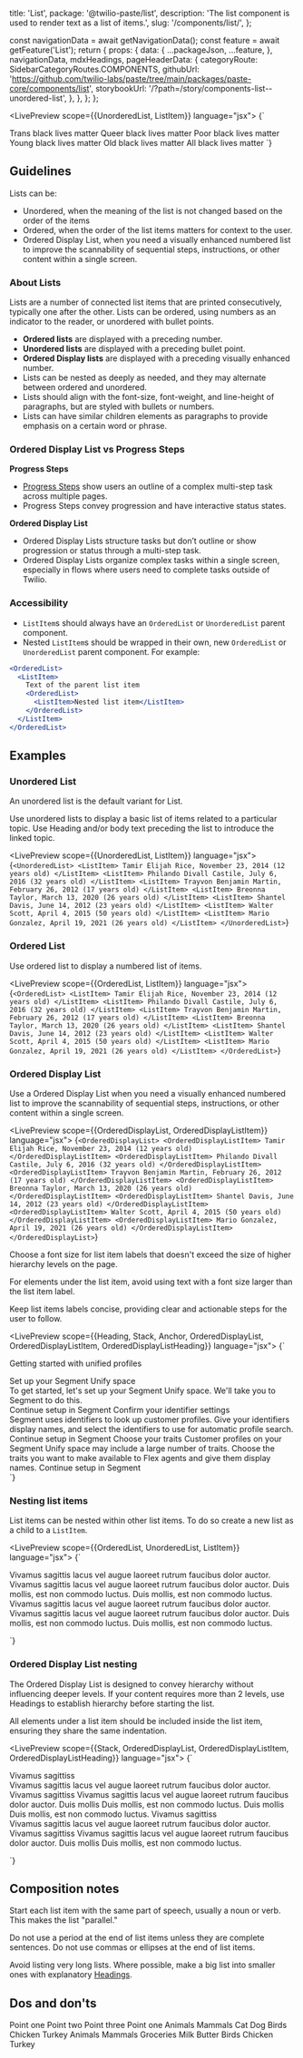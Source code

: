   title: 'List',
  package: '@twilio-paste/list',
  description: 'The list component is used to render text as a list of items.',
  slug: '/components/list/',
};



  const navigationData = await getNavigationData();
  const feature = await getFeature('List');
  return {
    props: {
      data: {
        ...packageJson,
        ...feature,
      },
      navigationData,
      mdxHeadings,
      pageHeaderData: {
        categoryRoute: SidebarCategoryRoutes.COMPONENTS,
        githubUrl: 'https://github.com/twilio-labs/paste/tree/main/packages/paste-core/components/list',
        storybookUrl: '/?path=/story/components-list--unordered-list',
      },
    },
  };
};


<LivePreview scope={{UnorderedList, ListItem}} language="jsx">
  {`<UnorderedList>

  <ListItem>
    Trans black lives matter
  </ListItem>
  <ListItem>
    Queer black lives matter
  </ListItem>
  <ListItem>
    Poor black lives matter
  </ListItem>
  <ListItem>
    Young black lives matter
  </ListItem>
  <ListItem>
    Old black lives matter
  </ListItem>
  <ListItem>
    All black lives matter
  </ListItem>
  </UnorderedList>`}
</LivePreview>

## Guidelines

Lists can be:

- Unordered, when the meaning of the list is not changed based on the order of the items
- Ordered, when the order of the list items matters for context to the user.
- Ordered Display List, when you need a visually enhanced numbered list to improve the scannability of sequential steps, instructions, or other content within a single screen.

### About Lists

Lists are a number of connected list items that are printed consecutively, typically one after the other. Lists can be ordered, using numbers as an indicator to the reader, or unordered with bullet points.

- **Ordered lists** are displayed with a preceding number.
- **Unordered lists** are displayed with a preceding bullet point.
- **Ordered Display lists** are displayed with a preceding visually enhanced number.
- Lists can be nested as deeply as needed, and they may alternate between ordered and unordered.
- Lists should align with the font-size, font-weight, and line-height of paragraphs, but are styled with bullets or numbers.
- Lists can have similar children elements as paragraphs to provide emphasis on a certain word or phrase.

### Ordered Display List vs Progress Steps

**Progress Steps**

- [Progress Steps](/components/progress-steps) show users an outline of a complex multi-step task across multiple pages.
- Progress Steps convey progression and have interactive status states.

**Ordered Display List**

- Ordered Display Lists structure tasks but don’t outline or show progression or status through a multi-step task.
- Ordered Display Lists organize complex tasks within a single screen, especially in flows where users need to complete tasks outside of Twilio.

### Accessibility

- `ListItem`s should always have an `OrderedList` or `UnorderedList` parent component.
- Nested `ListItem`s should be wrapped in their own, new `OrderedList` or `UnorderedList` parent component. For example:

```jsx
<OrderedList>
  <ListItem>
    Text of the parent list item
    <OrderedList>
      <ListItem>Nested list item</ListItem>
    </OrderedList>
  </ListItem>
</OrderedList>
```

## Examples

### Unordered List

An unordered list is the default variant for List.

Use unordered lists to display a basic list of items related to a particular topic. Use Heading and/or body text preceding the list to introduce the linked topic.

<LivePreview scope={{UnorderedList, ListItem}} language="jsx">
  {`<UnorderedList>
  <ListItem>
    Tamir Elijah Rice, November 23, 2014 (12 years old)
  </ListItem>
  <ListItem>
    Philando Divall Castile, July 6, 2016 (32 years old)
  </ListItem>
  <ListItem>
    Trayvon Benjamin Martin, February 26, 2012 (17 years old)
  </ListItem>
  <ListItem>
    Breonna Taylor, March 13, 2020 (26 years old)
  </ListItem>
  <ListItem>
    Shantel Davis, June 14, 2012 (23 years old)
  </ListItem>
  <ListItem>
    Walter Scott, April 4, 2015 (50 years old)
  </ListItem>
  <ListItem>
    Mario Gonzalez, April 19, 2021 (26 years old)
  </ListItem>
</UnorderedList>`}
</LivePreview>

### Ordered List

Use ordered list to display a numbered list of items.

<LivePreview scope={{OrderedList, ListItem}} language="jsx">
  {`<OrderedList>
  <ListItem>
    Tamir Elijah Rice, November 23, 2014 (12 years old)
  </ListItem>
  <ListItem>
    Philando Divall Castile, July 6, 2016 (32 years old)
  </ListItem>
  <ListItem>
    Trayvon Benjamin Martin, February 26, 2012 (17 years old)
  </ListItem>
  <ListItem>
    Breonna Taylor, March 13, 2020 (26 years old)
  </ListItem>
  <ListItem>
    Shantel Davis, June 14, 2012 (23 years old)
  </ListItem>
  <ListItem>
    Walter Scott, April 4, 2015 (50 years old)
  </ListItem>
  <ListItem>
    Mario Gonzalez, April 19, 2021 (26 years old)
  </ListItem>
</OrderedList>`}
</LivePreview>

### Ordered Display List

Use a Ordered Display List when you need a visually enhanced numbered list to improve the scannability of sequential steps, instructions, or other content within a single screen.


<LivePreview scope={{OrderedDisplayList, OrderedDisplayListItem}} language="jsx">
  {`<OrderedDisplayList>
  <OrderedDisplayListItem>
    Tamir Elijah Rice, November 23, 2014 (12 years old)
  </OrderedDisplayListItem>
  <OrderedDisplayListItem>
    Philando Divall Castile, July 6, 2016 (32 years old)
  </OrderedDisplayListItem>
  <OrderedDisplayListItem>
    Trayvon Benjamin Martin, February 26, 2012 (17 years old)
  </OrderedDisplayListItem>
  <OrderedDisplayListItem>
    Breonna Taylor, March 13, 2020 (26 years old)
  </OrderedDisplayListItem>
  <OrderedDisplayListItem>
    Shantel Davis, June 14, 2012 (23 years old)
  </OrderedDisplayListItem>
  <OrderedDisplayListItem>
    Walter Scott, April 4, 2015 (50 years old)
  </OrderedDisplayListItem>
  <OrderedDisplayListItem>
    Mario Gonzalez, April 19, 2021 (26 years old)
  </OrderedDisplayListItem>
</OrderedDisplayList>`}
</LivePreview>

Choose a font size for list item labels that doesn't exceed the size of higher hierarchy levels on the page.

For elements under the list item, avoid using text with a font size larger than the list item label.

Keep list items labels concise, providing clear and actionable steps for the user to follow.

<LivePreview scope={{Heading, Stack, Anchor, OrderedDisplayList, OrderedDisplayListItem, OrderedDisplayListHeading}} language="jsx">
  {`<div>
  <Heading variant="heading30" as="h3">Getting started with unified profiles</Heading>

  <OrderedDisplayList variant="heading40">
    <OrderedDisplayListItem>
      <OrderedDisplayListHeading as="div">Set up your Segment Unify space</OrderedDisplayListHeading>
      <Stack orientation="vertical" spacing="space40">
        <div>To get started, let's set up your Segment Unify space. We'll take you to Segment to do this.</div>
        <Anchor href="https://segment.com" showExternal>
          Continue setup in Segment
        </Anchor>
      </Stack>
    </OrderedDisplayListItem>
    <OrderedDisplayListItem>
      <OrderedDisplayListHeading as="div">Confirm your identifier settings</OrderedDisplayListHeading>
      <Stack orientation="vertical" spacing="space40">
        <div>Segment uses identifiers to look up customer profiles. Give your identifiers display
        names, and select the identifiers to use for automatic profile search.</div>
        <Anchor href="https://segment.com" showExternal>
          Continue setup in Segment
        </Anchor>
      </Stack>
    </OrderedDisplayListItem>
    <OrderedDisplayListItem>
      <OrderedDisplayListHeading as="div">Choose your traits</OrderedDisplayListHeading>
      <Stack orientation="vertical" spacing="space40">
        <span>
          Customer profiles on your Segment Unify space may include a large number of traits.
          Choose the traits you want to make available to Flex agents and give them display
          names.
        </span>
        <Anchor href="https://segment.com" showExternal>
          Continue setup in Segment
        </Anchor>
      </Stack>
    </OrderedDisplayListItem>
  </OrderedDisplayList>
</div>`}
</LivePreview>



### Nesting list items

List items can be nested within other list items. To do so create a new list as a child to a `ListItem`.

<LivePreview scope={{OrderedList, UnorderedList, ListItem}} language="jsx">
  {`<div>
  <OrderedList>
    <ListItem>
      Vivamus sagittis lacus vel augue laoreet rutrum faucibus dolor auctor.
      <UnorderedList marginBottom="space0">
        <ListItem>
          Vivamus sagittis lacus vel augue laoreet rutrum faucibus dolor auctor.
        </ListItem>
        <ListItem>
          Duis mollis, est non commodo luctus.
        </ListItem>
      </UnorderedList>
    </ListItem>
    <ListItem>
      Duis mollis, est non commodo luctus.
    </ListItem>
  </OrderedList>
  <UnorderedList>
    <ListItem>
      Vivamus sagittis lacus vel augue laoreet rutrum faucibus dolor auctor.
      <OrderedList marginBottom="space0">
        <ListItem>
          Vivamus sagittis lacus vel augue laoreet rutrum faucibus dolor auctor.
        </ListItem>
        <ListItem>
          Duis mollis, est non commodo luctus.
        </ListItem>
      </OrderedList>
    </ListItem>
    <ListItem>
      Duis mollis, est non commodo luctus.
    </ListItem>
  </UnorderedList>
</div>`}
</LivePreview>

### Ordered Display List nesting

The Ordered Display List is designed to convey hierarchy without influencing deeper levels.
If your content requires more than 2 levels, use Headings to establish hierarchy before starting the list.

All elements under a list item should be included inside the list item, ensuring they share the same indentation.


<LivePreview scope={{Stack, OrderedDisplayList, OrderedDisplayListItem, OrderedDisplayListHeading}} language="jsx">
  {`<div>
  <OrderedDisplayList variant="heading30">
    <OrderedDisplayListItem>
      <OrderedDisplayListHeading as="div">Vivamus sagittiss</OrderedDisplayListHeading>
      <Stack orientation="vertical" spacing="space40">
        <div>Vivamus sagittis lacus vel augue laoreet rutrum faucibus dolor auctor.</div>
        <OrderedDisplayList variant="heading40">
          <OrderedDisplayListItem>
            <OrderedDisplayListHeading as="div">Vivamus sagittiss</OrderedDisplayListHeading>
            Vivamus sagittis lacus vel augue laoreet rutrum faucibus dolor auctor.
          </OrderedDisplayListItem>
          <OrderedDisplayListItem>
            <OrderedDisplayListHeading as="div">Duis mollis</OrderedDisplayListHeading>
            Duis mollis, est non commodo luctus.
          </OrderedDisplayListItem>
        </OrderedDisplayList>
      </Stack>
    </OrderedDisplayListItem>
    <OrderedDisplayListItem>
      <OrderedDisplayListHeading as="div">Duis mollis</OrderedDisplayListHeading>
      Duis mollis, est non commodo luctus.
    </OrderedDisplayListItem>
    <OrderedDisplayListItem>
      <OrderedDisplayListHeading as="div">Vivamus sagittiss</OrderedDisplayListHeading>
      <Stack orientation="vertical" spacing="space40">
        <div>Vivamus sagittis lacus vel augue laoreet rutrum faucibus dolor auctor.</div>
        <OrderedDisplayList variant="heading40">
          <OrderedDisplayListItem>
            <OrderedDisplayListHeading as="div">Vivamus sagittiss</OrderedDisplayListHeading>
            Vivamus sagittis lacus vel augue laoreet rutrum faucibus dolor auctor.
          </OrderedDisplayListItem>
          <OrderedDisplayListItem>
            <OrderedDisplayListHeading as="div">Duis mollis</OrderedDisplayListHeading>
            Duis mollis, est non commodo luctus.
          </OrderedDisplayListItem>
        </OrderedDisplayList>
      </Stack>
    </OrderedDisplayListItem>
  </OrderedDisplayList>
</div>`}
</LivePreview>


## Composition notes

Start each list item with the same part of speech, usually a noun or verb. This makes the list "parallel."

Do not use a period at the end of list items unless they are complete sentences. Do not use commas or ellipses at the end of list items.

Avoid listing very long lists. Where possible, make a big list into smaller ones with explanatory [Headings](/components/heading).

## Dos and don'ts

<DoDont>
  <Do title="Do" body="Use a list when you have more than one item or point." center>
    <UnorderedList>
      <ListItem>Point one</ListItem>
      <ListItem>Point two</ListItem>
      <ListItem>Point three</ListItem>
    </UnorderedList>
  </Do>
  <Dont title="Don't" body="Don’t use lists for a single item." center>
    <UnorderedList>
      <ListItem>Point one</ListItem>
    </UnorderedList>
  </Dont>
</DoDont>

<DoDont>
  <Do title="Do" body="Use nested lists to provide additional clarity or instruction on specific topics.">
    <Box padding="space60">
      <Heading as="h2" variant="heading30">
        Animals
      </Heading>
      <UnorderedList>
        <ListItem>
          Mammals
          <UnorderedList marginBottom="space0">
            <ListItem>Cat</ListItem>
            <ListItem>Dog</ListItem>
          </UnorderedList>
        </ListItem>
        <ListItem>
          Birds
          <UnorderedList marginBottom="space0">
            <ListItem>Chicken</ListItem>
            <ListItem>Turkey</ListItem>
          </UnorderedList>
        </ListItem>
      </UnorderedList>
    </Box>
  </Do>
  <Dont title="Don't" body="Don’t nest lists if the nested content is unrelated to the higher level topic.">
    <Box padding="space60">
      <Heading as="h2" variant="heading30">
        Animals
      </Heading>
      <UnorderedList>
        <ListItem>
          Mammals
          <Heading as="h3" variant="heading40">
            Groceries
          </Heading>
          <UnorderedList marginBottom="space0">
            <ListItem>Milk</ListItem>
            <ListItem>Butter</ListItem>
          </UnorderedList>
        </ListItem>
        <ListItem>
          Birds
          <UnorderedList marginBottom="space0">
            <ListItem>Chicken</ListItem>
            <ListItem>Turkey</ListItem>
          </UnorderedList>
        </ListItem>
      </UnorderedList>
    </Box>
  </Dont>
</DoDont>
